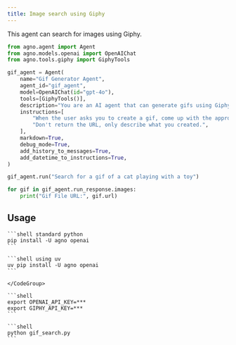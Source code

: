```yaml
---
title: Image search using Giphy
---
```


This agent can search for images using Giphy.

```python gif_search.py
from agno.agent import Agent
from agno.models.openai import OpenAIChat
from agno.tools.giphy import GiphyTools

gif_agent = Agent(
    name="Gif Generator Agent",
    agent_id="gif_agent",
    model=OpenAIChat(id="gpt-4o"),
    tools=[GiphyTools()],
    description="You are an AI agent that can generate gifs using Giphy.",
    instructions=[
        "When the user asks you to create a gif, come up with the appropriate Giphy query and use the `search_gifs` tool to find the appropriate gif.",
        "Don't return the URL, only describe what you created.",
    ],
    markdown=True,
    debug_mode=True,
    add_history_to_messages=True,
    add_datetime_to_instructions=True,
)

gif_agent.run("Search for a gif of a cat playing with a toy")

for gif in gif_agent.run_response.images:
    print("Gif File URL:", gif.url)
```

## Usage

<Steps>
  <Step title="Install libraries">
    <CodeGroup>

    ```shell standard python
    pip install -U agno openai
    ```

    ```shell using uv
    uv pip install -U agno openai
    ```

    </CodeGroup>

  </Step>

  <Step title="Export API keys">

    ```shell
    export OPENAI_API_KEY=***
    export GIPHY_API_KEY=***
    ```

  </Step>

  <Step title="Run the agent">

    ```shell
    python gif_search.py
    ```

  </Step>

</Steps>
